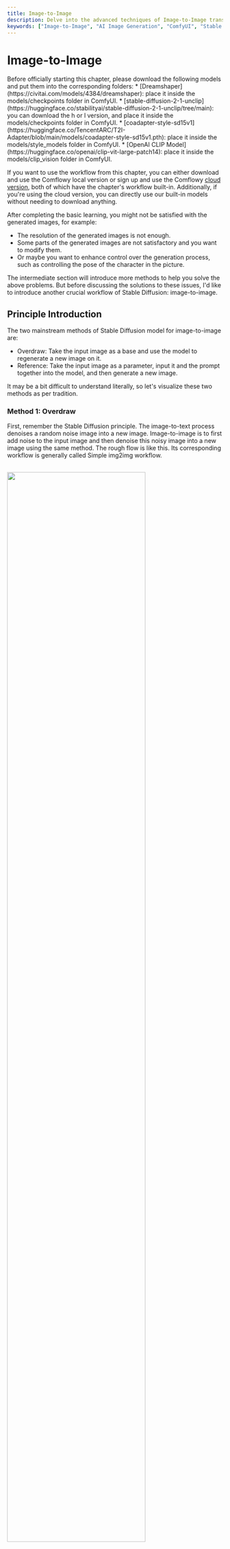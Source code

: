 ```yaml
---
title: Image-to-Image
description: Delve into the advanced techniques of Image-to-Image transformation using Stable Diffusion in ComfyUI. Understand the principles of Overdraw and Reference methods, and how they can enhance your image generation process. This guide is perfect for those looking to gain more control over their AI image generation projects and improve the quality of their outputs.
keywords: ["Image-to-Image", "AI Image Generation", "ComfyUI", "Stable Diffusion", "Overdraw Method", "Reference Method", "Image Enhancement", "AI Learning", "AI Tutorial", "Image Generation Techniques", "Image Transformation", "Image Quality Improvement"]
---
```



# Image-to-Image

<Callout type="warning" emoji="⚠️">
 Before officially starting this chapter, please download the following models and put them into the corresponding folders:
  * [Dreamshaper](https://civitai.com/models/4384/dreamshaper): place it inside the models/checkpoints folder in ComfyUI.
  * [stable-diffusion-2-1-unclip](https://huggingface.co/stabilityai/stable-diffusion-2-1-unclip/tree/main): you can download the h or l version, and place it inside the models/checkpoints folder in ComfyUI.
  * [coadapter-style-sd15v1](https://huggingface.co/TencentARC/T2I-Adapter/blob/main/models/coadapter-style-sd15v1.pth): place it inside the models/style_models folder in ComfyUI.
  * [OpenAI CLIP Model](https://huggingface.co/openai/clip-vit-large-patch14): place it inside the models/clip_vision folder in ComfyUI.

  If you want to use the workflow from this chapter, you can either download and use the Comflowy local version or sign up and use the Comflowy [cloud version](https://app.comflowy.com), both of which have the chapter's workflow built-in. Additionally, if you're using the cloud version, you can directly use our built-in models without needing to download anything.
</Callout>

After completing the basic learning, you might not be satisfied with the generated images, for example:

* The resolution of the generated images is not enough.
* Some parts of the generated images are not satisfactory and you want to modify them.
* Or maybe you want to enhance control over the generation process, such as controlling the pose of the character in the picture.

The intermediate section will introduce more methods to help you solve the above problems. But before discussing the solutions to these issues, I'd like to introduce another crucial workflow of Stable Diffusion: image-to-image.

## Principle Introduction

The two mainstream methods of Stable Diffusion model for image-to-image are:
* Overdraw: Take the input image as a base and use the model to regenerate a new image on it.
* Reference: Take the input image as a parameter, input it and the prompt together into the model, and then generate a new image.

It may be a bit difficult to understand literally, so let's visualize these two methods as per tradition.

### Method 1: Overdraw

First, remember the Stable Diffusion principle. The image-to-text process denoises a random noise image into a new image. Image-to-image is to first add noise to the input image and then denoise this noisy image into a new image using the same method. The rough flow is like this. Its corresponding workflow is generally called Simple img2img workflow.

<br/>
<PhotoProvider>
  <PhotoView src="/comfyui-img2img/003.png">
    <img src="/comfyui-img2img/003.png" alt="" width="80%" style={{ display: "block", margin: "0 auto" }} className='rounded-lg'/>
  </PhotoView>
</PhotoProvider>

If we use the analogy of sculpture, the process is similar to the sculpture artist (model) taking a statue (initial input image), and sculpting a new one (output image) based on your instructions (Prompt).

### Method 2: Reference

The second method does not redraw the input image, but uses the input image as part of the prompt. It is then input into the model together with the text prompt to finally generate a new image. The rough flow is as follows:

<br/>
<PhotoProvider>
  <PhotoView src="/comfyui-img2img/004.png">
    <img src="/comfyui-img2img/004.png" alt="" width="80%" style={{ display: "block", margin: "0 auto" }} className='rounded-lg'/>
  </PhotoView>
</PhotoProvider>

Pay attention, there is one difference in the image compared to what was introduced before, the first step is not a Text Encoder but an Encoder. This is easy to understand because not only the textual prompt needs to be input to the model, but the image prompt also needs to be input.

If you analogise it with sculpture, this process is similar to you giving the sculptor a text instruction (prompt) and also showing the sculptor a picture for reference, and then the sculptor re-sculpts a statue (output image) according to your instruction and picture.

Additionally, how to use the Image data can also affect the effect of the generated image:

* If you use the image as a supplement to the text prompt, the generated image will also contain elements from the original image. For example, in the diagram illustrating the principle above, I input a picture with a bridge, river, city wall into the model, and the text prompt did not mention these contents in the picture.
But the final image contains information from the original image (bridge, river, city wall), and even the style is very similar to the original image. This kind of workflow is generally referred to as the unCLIP model workflow.
* Another approach is to input only the style of the original image to the model, so the generated image will have the style of the original image but not the content of the original image. This kind of workflow is generally referred to as the Style model workflow.


## Simple img2img workflow
Since the principle is simple, you should be able to guess how to set up a simple img2img workflow. You might as well try it yourself first, set up a workflow 😎

<Tabs items={['Hint', 'Answer']}>
  <Tabs.Tab>
    * The key is to input the image into KSampler, and KSampler can only input latent images.
    * You can find the option to load images by right-clicking → All Node → image.
  </Tabs.Tab>
  <Tabs.Tab>
    <Steps>
      ### Add Load Image Node
      The first step, we start with the Default workflow. Then, based on the existing foundation, add a load image node, which you can find by right-click → All node → image.

      ### Connect Nodes
      As I mentioned in the Hint, the key is to convert the image into a latent space image, which requires VAE Encode. So, you just need to connect Load Image and VAE Encode, and then connect them to KSampler.

      ### Set up KSampler
      Additionally, there are a few small details to note:
      1. The denoise setting in KSampler can be set a little smaller, which can make the generated image more like the input image, the smaller it is, the more similar it is. Comparing to sculpture will make it easier to understand. Before the sculptor (model) sculpts the old statue (input image), it needs to smear some plaster (noise) on it, and then re-sculpt the new statue (output image) according to your instructions. And this denoise option represents how much plaster to smear, if less is smeared, won't it be more like the old statue (input image)?
      2. If the Checkpoint model you use is 1024X1024, it's best for the image you load to also be 1024X1024, and the aspect ratio should also be consistent. In this way, the effect of the generated image will be better.
      <Callout type="info">
        Note: I used the Dreamshaper model to generate images, so the images you generate may not be the same as mine.
      </Callout>
      <br/>
      <PhotoProvider>
        <PhotoView src="/comfyui-img2img/001.png">
          <img src="/comfyui-img2img/001.png" alt="" className='rounded-lg'/>
        </PhotoView>
      </PhotoProvider>
    </Steps>
  </Tabs.Tab>
</Tabs>

## unCLIP model workflow

After introducing the redraw, let's talk about the reference. First is the unCLIP model workflow. The previous principle part did not elaborate on how to implement it, let me explain in detail using ComfyUI's workflow.

<Steps>
  ### Add Load Image Node
  The first step is to start from the Default workflow. Then, based on the existing foundation, add a load image node, which can be found by right-clicking → All Node → Image.

  ### Add CLIP Vision Encode Node
  In the second step, we need to input the image into the model, so we need to first encode the image into a vector. So, we need to add a CLIP Vision Encode node, which can be found by right-clicking → All Node → Conditioning.
  
  Then, we can connect the Load Image node to the CLIP Vision Encode node.

  ### Add unCLIPConditioning Node
  Then, we need to fuse the data from the image encoding with the Text Encode data, so we need to add an unCLIPConditioning node. This can be found by right-clicking → All Node → Conditioning.
  
  Next, we connect the Positive Prompt to the unCLIPConditioning node, followed by connecting the CLIP Vision Encode to the unCLIPConditioning node. Then, the unCLIPConditioning node is connected to the KSampler's positive.

  Lastly, I'll introduce the two parameters in the nodes:
  * strength: This sets the influence strength of the prompt. The larger the number, the closer it is to the description of the prompt. It's somewhat similar to the weight notation you use when writing Prompts in CLIP Text Encode, like (red hat:1.2).
  * noise_augmentation: This mainly represents the closeness between the new image and the old image. 0 means the closest, I usually set it between 0.1 - 0.3.
  
  ### Replace Load Checkpoint Node with unCLIPCheckpointLoader Node
  The final step, you will notice that there's a point in the CLIP Vision Encode node we added in the second step that hasn't been connected yet. It reads Clip Vision, but what it actually needs to connect to is a node called unCLIPCheckpointLoader, which can be found by right-clicking → All Node → Loaders.
  
  Then, delete the original Checkpoint and replace it with the unCLIPCheckpointLoader node, and connect it to the CLIP Vision Encode node. Set its model to the sd21-unclip-h model.
  <Callout type="warning" emoji="⚠️">
    Note that although this loader is called unCLIPCheckpointLoader, you can't find the folder for this node in the ComfyUI project folder. In fact, it shares a folder with the Checkpoint node. So, you need to put the unCLIP model files in the Checkpoint.
  </Callout>
  <Callout emoji="💡">
    When you download the unCLIP model, you can download the h or l version. The h version of the model will produce clearer images, but it will be slower to generate.
  </Callout>
  
  Also, adjust the Empty Latent Image to 768x768, because the unClip model we use is based on SD2.1 training. The final workflow should look like this:
  <br/>
  <PhotoProvider>
    <PhotoView src="/comfyui-img2img/005.png">
      <img src="/comfyui-img2img/005.png" alt="" className='rounded-lg'/>
    </PhotoView>
  </PhotoProvider>
</Steps>

From the workflow, it's not hard to see that essentially, it involves first encoding the image, then encoding the text prompt, finally fusing the two, and inputting them into the model. The images generated in this way will contain elements from the original image.

Additionally, you can also try inputting multiple images into the model, and the generated images will contain elements from multiple images. For example, like this:

<br/>
<PhotoProvider>
  <PhotoView src="/comfyui-img2img/006.png">
    <img src="/comfyui-img2img/006.png" alt="" className='rounded-lg'/>
  </PhotoView>
</PhotoProvider>

## Style model workflow

Another type of redraw involves only using the style of the image and not its content. The implementation is very similar to the unCLIP model workflow, but it requires removing the content of the image and keeping only the style. Let's explain its ComfyUI workflow:
<Steps>
  ### Replace Nodes
  The first step is to continue using the workflow from the previous example, but we need to replace some nodes. The first one is to replace the unCLIPCheckpointLoader with a Checkpoint and change the model to v1.5. Then replace the unCLIPCondtioning with the Apply Style Model node, which you can find by right-clicking → All node → conditioning → style_model.

  You can then connect these nodes, and you'll find that there are still two endpoints not connected, and we'll move to the next step.

  ### Add Load CLIP Vision and Load Style Model Nodes
  These two nodes can be found by right-clicking → All node → loaders. Then connect them to the CLIP Vision Encode node and Apply Style Model respectively. After connecting, let's explain the complete workflow. The whole process is quite easy to understand: input an image, then encode the image, and use Apply Style Model to filter out the Style information from the image, and fuse it with the text prompt and pass it to KSampler.

  What's different from the unCLIP model workflow is that it only uses style. So the content of the drawing may not be very similar to the original image, but the style will look alike.

  <Callout type="warning" emoji="⚠️">
    It’s important to note that this style model can only understand common styles. The effects of classic paintings or images of people will be quite good, but if you import some niche and abstract images, the effect will be very poor.
  </Callout>
  <br/>
  <PhotoProvider>
    <PhotoView src="/comfyui-img2img/007.png">
      <img src="/comfyui-img2img/007.png" alt="" className='rounded-lg'/>
    </PhotoView>
  </PhotoProvider>
</Steps>

<Subscribe />
